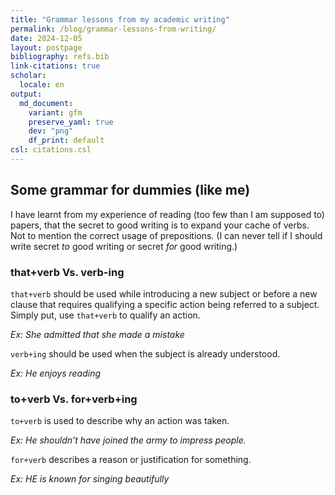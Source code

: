 ```yaml
---
title: "Grammar lessons from my academic writing"
permalink: /blog/grammar-lessons-from-writing/
date: 2024-12-05
layout: postpage
bibliography: refs.bib
link-citations: true
scholar:
  locale: en
output:
  md_document:
    variant: gfm
    preserve_yaml: true
    dev: "png"
    df_print: default
csl: citations.csl
---
```


## Some grammar for dummies (like me)

I have learnt from my experience of reading (too few than I am supposed to) papers, that the secret to good writing is to expand your cache of verbs. Not to mention the correct usage of prepositions. (I can never tell if I should write secret _to_ good writing or secret _for_ good writing.)

### that+verb Vs. verb-ing 

`that+verb` should be used while introducing a new subject or before a new clause that requires qualifying a specific action being referred to a subject. Simply put, use `that+verb` to qualify an action. 

_Ex: She admitted that she made a mistake_

 `verb+ing` should be used when the subject is already understood.

_Ex: He enjoys reading_

### to+verb Vs. for+verb+ing

`to+verb` is used to describe why an action was taken. 

_Ex: He shouldn’t have joined the army to impress people._

`for+verb` describes a reason or justification for something. 

_Ex: HE is known for singing beautifully_

